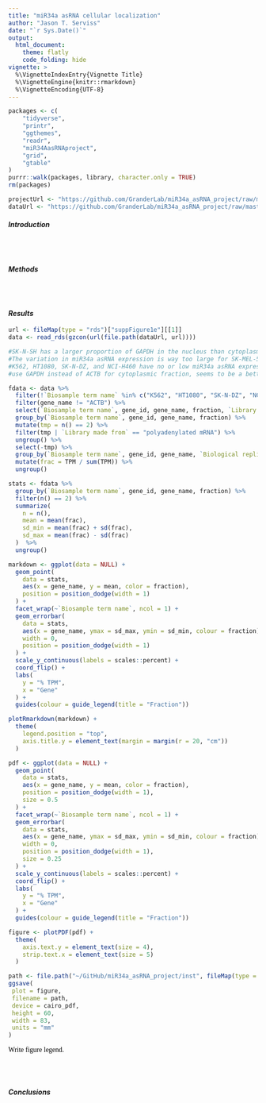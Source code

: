 ```yaml
---
title: "miR34a asRNA cellular localization"
author: "Jason T. Serviss"
date: "`r Sys.Date()`"
output:
  html_document:
    theme: flatly
    code_folding: hide
vignette: >
  %\VignetteIndexEntry{Vignette Title}
  %\VignetteEngine{knitr::rmarkdown}
  %\VignetteEncoding{UTF-8}
---
```


<style> 
.caption { 
  color: Black; 
  font-family: "Times New Roman", Times, serif;
  font-size: 1.0em; 
}
</style>

```r

packages <- c(
    "tidyverse",
    "printr",
    "ggthemes",
    "readr",
    "miR34AasRNAproject",
    "grid",
    "gtable"
)
purrr::walk(packages, library, character.only = TRUE)
rm(packages)

```

```r

projectUrl <- "https://github.com/GranderLab/miR34a_asRNA_project/raw/master/inst"
dataUrl <- "https://github.com/GranderLab/miR34a_asRNA_project/raw/master/"

```

#### _Introduction_

<br></br>

#### _Methods_

<br></br>

#### _Results_

```r

url <- fileMap(type = "rds")["suppFigure1e"][[1]]
data <- read_rds(gzcon(url(file.path(dataUrl, url))))

#SK-N-SH has a larger proportion of GAPDH in the nucleus than cytoplasm
#The variation in miR34a asRNA expression is way too large for SK-MEL-5
#K562, HT1080, SK-N-DZ, and NCI-H460 have no or low miR34a asRNA expression
#use GAPDH instead of ACTB for cytoplasmic fraction, seems to be a better representation.

fdata <- data %>% 
  filter(!`Biosample term name` %in% c("K562", "HT1080", "SK-N-DZ", "NCI-H460", "SK-MEL-5", "SK-N-SH")) %>% 
  filter(gene_name != "ACTB") %>%
  select(`Biosample term name`, gene_id, gene_name, fraction, `Library made from`, `Biological replicate(s)`, TPM) %>%
  group_by(`Biosample term name`, gene_id, gene_name, fraction) %>%
  mutate(tmp = n() == 2) %>%
  filter(tmp | `Library made from` == "polyadenylated mRNA") %>%
  ungroup() %>%
  select(-tmp) %>%
  group_by(`Biosample term name`, gene_id, gene_name, `Biological replicate(s)`) %>%
  mutate(frac = TPM / sum(TPM)) %>%
  ungroup()

stats <- fdata %>%
  group_by(`Biosample term name`, gene_id, gene_name, fraction) %>%
  filter(n() == 2) %>%
  summarize(
    n = n(),
    mean = mean(frac),
    sd_min = mean(frac) + sd(frac),
    sd_max = mean(frac) - sd(frac)
  )  %>%
  ungroup()
```


```r
markdown <- ggplot(data = NULL) +
  geom_point(
    data = stats,
    aes(x = gene_name, y = mean, color = fraction),
    position = position_dodge(width = 1)
  ) +
  facet_wrap(~`Biosample term name`, ncol = 1) +
  geom_errorbar(
    data = stats, 
    aes(x = gene_name, ymax = sd_max, ymin = sd_min, colour = fraction), 
    width = 0,
    position = position_dodge(width = 1)
  ) +
  scale_y_continuous(labels = scales::percent) +
  coord_flip() +
  labs(
    y = "% TPM",
    x = "Gene"
  ) +
  guides(colour = guide_legend(title = "Fraction"))

plotRmarkdown(markdown) +
  theme(
    legend.position = "top",
    axis.title.y = element_text(margin = margin(r = 20, "cm"))
  )

pdf <- ggplot(data = NULL) +
  geom_point(
    data = stats,
    aes(x = gene_name, y = mean, color = fraction),
    position = position_dodge(width = 1),
    size = 0.5
  ) +
  facet_wrap(~`Biosample term name`, ncol = 1) +
  geom_errorbar(
    data = stats, 
    aes(x = gene_name, ymax = sd_max, ymin = sd_min, colour = fraction), 
    width = 0,
    position = position_dodge(width = 1),
    size = 0.25
  ) +
  scale_y_continuous(labels = scales::percent) +
  coord_flip() +
  labs(
    y = "% TPM",
    x = "Gene"
  ) +
  guides(colour = guide_legend(title = "Fraction"))

figure <- plotPDF(pdf) +
  theme(
    axis.text.y = element_text(size = 4),
    strip.text.x = element_text(size = 5)
  )

path <- file.path("~/GitHub/miR34a_asRNA_project/inst", fileMap(type = "pdf")["suppFigure1e"][[1]])
ggsave(
 plot = figure,
 filename = path,
 device = cairo_pdf,
 height = 60,
 width = 83,
 units = "mm"
)
```

<div class="caption">
Write figure legend.
</div>

<br></br>

#### _Conclusions_

<br></br><br></br>
